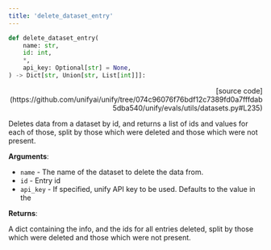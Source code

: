 ```yaml
---
title: 'delete_dataset_entry'
---
```


```python
def delete_dataset_entry(
    name: str,
    id: int,
    *,
    api_key: Optional[str] = None,
) -> Dict[str, Union[str, List[int]]]:
```

<p align="right">[source code](https://github.com/unifyai/unify/tree/074c96076f76bdf12c7389fd0a7fffdab5dba540/unify/evals/utils/datasets.py#L235)</p>

Deletes data from a dataset by id, and returns a list of ids and values for each
of those, split by those which were deleted and those which were not present.

**Arguments**:

- `name` - The name of the dataset to delete the data from.
- `id` - Entry id
- `api_key` - If specified, unify API key to be used. Defaults to the value in the



**Returns**:

A dict containing the info, and the ids for all entries deleted, split by those
which were deleted and those which were not present.